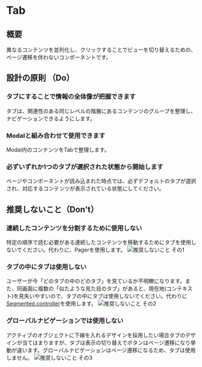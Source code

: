 
<Meta of={TabStories} />

# Tab

<Canvas />

<Controls of={Component} />

## 概要

異なるコンテンツを並列化し、クリックすることでビューを切り替えるための、ページ遷移を伴わないコンポーネントです。

## 設計の原則 （Do）

### タブにすることで情報の全体像が把握できます

タブは、関連性のある同じレベルの階層にあるコンテンツのグループを整理し、ナビゲーションできるようにします。

### Modalと組み合わせて使用できます

Modal内のコンテンツをTabで整理します。

### 必ずいずれか1つのタブが選択された状態から開始します

ページやコンポーネントが読み込まれた時点では、必ずデフォルトのタブが選択され、対応するコンテンツが表示されている状態にしてください。

## 推奨しないこと（Don't）

### 連続したコンテンツを分割するために使用しない

特定の順序で読む必要がある連続したコンテンツを移動するためにタブを使用しないでください。代わりに、Pagerを使用します。
![推奨しないこと その1](/storybook/images/tab_01.jpg)

### タブの中にタブは使用しない

ユーザーが今「どのタブの中のどのタブ」を見ているか不明瞭になります。また、同画面に複数の「似たような見た目のタブ」があると、現在地(コンテキスト)を見失いやすいので、タブの中にタブは使用しないでください。代わりに[Segmented controller](/docs/components-segmentedcontrol--docs)を使用します。
![推奨しないこと その2](/storybook/images/tab_02.jpg)

### グローバルナビゲーションでは使用しない

アクティブのオブジェクトに下線を入れるデザインを採用したい場合タブのデザインが当てはまりますが、タブは表示の切り替えでボタンはページ遷移になり挙動が違います。グローバルナビゲーションはページ遷移になるため、タブは使用しません。
![推奨しないこと その3](/storybook/images/tab_03.jpg)
